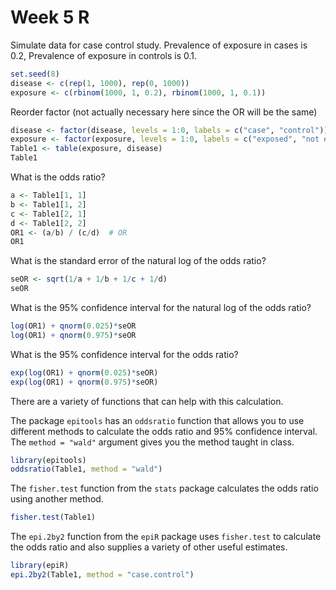 Week 5 R
====

Simulate data for case control study. Prevalence of exposure in cases is 0.2, Prevalence of exposure in controls is 0.1. 

```r
set.seed(8)
disease <- c(rep(1, 1000), rep(0, 1000))
exposure <- c(rbinom(1000, 1, 0.2), rbinom(1000, 1, 0.1))
```

Reorder factor (not actually necessary here since the OR will be the same)

```r
disease <- factor(disease, levels = 1:0, labels = c("case", "control"))
exposure <- factor(exposure, levels = 1:0, labels = c("exposed", "not exposed"))
Table1 <- table(exposure, disease)
Table1
```

What is the odds ratio?

```r
a <- Table1[1, 1]
b <- Table1[1, 2]
c <- Table1[2, 1]
d <- Table1[2, 2]
OR1 <- (a/b) / (c/d)  # OR
OR1
```

What is the standard error of the natural log of the odds ratio?

```r
seOR <- sqrt(1/a + 1/b + 1/c + 1/d)
seOR
```

What is the 95% confidence interval for the natural log of the odds ratio?

```r
log(OR1) + qnorm(0.025)*seOR
log(OR1) + qnorm(0.975)*seOR
```

What is the 95% confidence interval for the odds ratio?

```r
exp(log(OR1) + qnorm(0.025)*seOR)
exp(log(OR1) + qnorm(0.975)*seOR)
```

There are a variety of functions that can help with this calculation.

The package `epitools` has an `oddsratio` function that allows you to use different methods to calculate the odds ratio and 95% confidence interval. The `method = "wald"` argument gives you the method taught in class.
```r
library(epitools)
oddsratio(Table1, method = "wald")
```

The `fisher.test` function from the `stats` package calculates the odds ratio using another method.

```r
fisher.test(Table1)
```

The `epi.2by2` function from the `epiR` package uses `fisher.test` to calculate the odds ratio and also supplies a variety of other useful estimates.
```r
library(epiR)
epi.2by2(Table1, method = "case.control")
```
